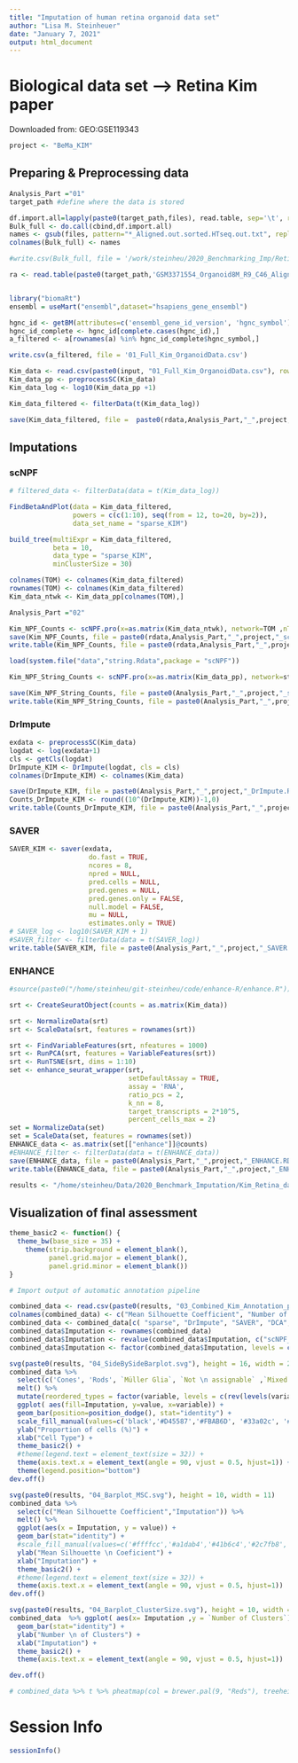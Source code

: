 ```yaml
---
title: "Imputation of human retina organoid data set"
author: "Lisa M. Steinheuer"
date: "January 7, 2021"
output: html_document
---
```

# Biological data set --> Retina Kim paper

Downloaded from: GEO:GSE119343

```r
project <- "BeMa_KIM"

```

## Preparing & Preprocessing data


```r
Analysis_Part ="01"
target_path #define where the data is stored

df.import.all=lapply(paste0(target_path,files), read.table, sep='\t', row.names=1)
Bulk_full <- do.call(cbind,df.import.all)
names <- gsub(files, pattern="*_Aligned.out.sorted.HTseq.out.txt", replacement = "")
colnames(Bulk_full) <- names

#write.csv(Bulk_full, file = '/work/steinheu/2020_Benchmarking_Imp/Retina_Markers/input/01_Full_Kim_OrganoidData.csv')

ra <- read.table(paste0(target_path,'GSM3371554_Organoid8M_R9_C46_Aligned.out.sorted.HTseq.out.txt'), sep='\t', row.names=1)


library("biomaRt")
ensembl = useMart("ensembl",dataset="hsapiens_gene_ensembl")

hgnc_id <- getBM(attributes=c('ensembl_gene_id_version', 'hgnc_symbol'),filters = 'hgnc_symbol', values =  rownames(a), mart = ensembl)
hgnc_id_complete <- hgnc_id[complete.cases(hgnc_id),] 
a_filtered <- a[rownames(a) %in% hgnc_id_complete$hgnc_symbol,]

write.csv(a_filtered, file = '01_Full_Kim_OrganoidData.csv')
```

```r
Kim_data <- read.csv(paste0(input, "01_Full_Kim_OrganoidData.csv"), row.names = 1)
Kim_data_pp <- preprocessSC(Kim_data)
Kim_data_log <- log10(Kim_data_pp +1)

Kim_data_filtered <- filterData(t(Kim_data_log))

save(Kim_data_filtered, file =  paste0(rdata,Analysis_Part,"_",project,"_Preprocessed.RData"))
```

## Imputations
### scNPF


```r
# filtered_data <- filterData(data = t(Kim_data_log))

FindBetaAndPlot(data = Kim_data_filtered, 
                powers = c(c(1:10), seq(from = 12, to=20, by=2)), 
                data_set_name = "sparse_KIM")

build_tree(multiExpr = Kim_data_filtered, 
           beta = 10,
           data_type = "sparse_KIM", 
           minClusterSize = 30)

```

```r
colnames(TOM) <- colnames(Kim_data_filtered)
rownames(TOM) <- colnames(Kim_data_filtered)
Kim_data_ntwk <- Kim_data_pp[colnames(TOM),]

Analysis_Part ="02"

Kim_NPF_Counts <- scNPF.pro(x=as.matrix(Kim_data_ntwk), network=TOM ,nThreads=8)
save(Kim_NPF_Counts, file = paste0(rdata,Analysis_Part,"_",project,"_scNPF.RData"))
write.table(Kim_NPF_Counts, file = paste0(rdata,Analysis_Part,"_",project,"_scNPF.csv"), sep = ";")

load(system.file("data","string.Rdata",package = "scNPF"))

Kim_NPF_String_Counts <- scNPF.pro(x=as.matrix(Kim_data_pp), network=string ,nThreads=8)

save(Kim_NPF_String_Counts, file = paste0(Analysis_Part,"_",project,"_scNPF_String.RData"))
write.table(Kim_NPF_String_Counts, file = paste0(Analysis_Part,"_",project,"_scNPF_String.csv"), sep = ";")
```

### DrImpute

```r
exdata <- preprocessSC(Kim_data)
logdat <- log(exdata+1)
cls <- getCls(logdat)
DrImpute_KIM <- DrImpute(logdat, cls = cls)
colnames(DrImpute_KIM) <- colnames(Kim_data)

save(DrImpute_KIM, file = paste0(Analysis_Part,"_",project,"_DrImpute.RData"))
Counts_DrImpute_KIM <- round((10^(DrImpute_KIM))-1,0)
write.table(Counts_DrImpute_KIM, file = paste0(Analysis_Part,"_",project,"_DrImpute.csv"), sep = ";")
```


### SAVER

```r
SAVER_KIM <- saver(exdata, 
                    do.fast = TRUE, 
                    ncores = 8, 
                    npred = NULL, 
                    pred.cells = NULL, 
                    pred.genes = NULL,
                    pred.genes.only = FALSE, 
                    null.model = FALSE, 
                    mu = NULL, 
                    estimates.only = TRUE)
# SAVER_log <- log10(SAVER_KIM + 1)
#SAVER_filter <- filterData(data = t(SAVER_log))
write.table(SAVER_KIM, file = paste0(Analysis_Part,"_",project,"_SAVER.csv"), sep = ";")

```


### ENHANCE

```r
#source(paste0("/home/steinheu/git-steinheu/code/enhance-R/enhance.R"))

srt <- CreateSeuratObject(counts = as.matrix(Kim_data))

srt <- NormalizeData(srt)
srt <- ScaleData(srt, features = rownames(srt))

srt <- FindVariableFeatures(srt, nfeatures = 1000)
srt <- RunPCA(srt, features = VariableFeatures(srt))
srt <- RunTSNE(srt, dims = 1:10)
set <- enhance_seurat_wrapper(srt,
                              setDefaultAssay = TRUE,
                              assay = 'RNA',
                              ratio_pcs = 2,
                              k_nn = 8,
                              target_transcripts = 2*10^5,
                              percent_cells_max = 2)
set = NormalizeData(set)
set = ScaleData(set, features = rownames(set))
ENHANCE_data <- as.matrix(set[["enhance"]]@counts)
#ENHANCE_filter <- filterData(data = t(ENHANCE_data))
save(ENHANCE_data, file = paste0(Analysis_Part,"_",project,"_ENHANCE.RData"))
write.table(ENHANCE_data, file = paste0(Analysis_Part,"_",project,"_ENHANCE.csv"), sep = ";")

```


```r
results <- "/home/steinheu/Data/2020_Benchmark_Imputation/Kim_Retina_data/results/"

```

## Visualization of final assessment

```r

theme_basic2 <- function() {
  theme_bw(base_size = 35) +
    theme(strip.background = element_blank(), 
          panel.grid.major = element_blank(), 
          panel.grid.minor = element_blank())
}

# Import output of automatic annotation pipeline

combined_data <- read.csv(paste0(results, "03_Combined_Kim_Annotation_plus_paper.csv"), row.names = 1, header = TRUE)
colnames(combined_data) <- c("Mean Silhouette Coefficient", "Number of Clusters", "Cones", "Rods", "Müller Glia", "Not \n assignable", "Mixed \n annotation", "Pure Clusters(%)")
combined_data <- combined_data[c( "sparse", "DrImpute", "SAVER", "DCA", "scNPF", "scNPF_String", "ENHANCE"),]
combined_data$Imputation <- rownames(combined_data)
combined_data$Imputation <- revalue(combined_data$Imputation, c("scNPF_String"="scNPF String"))
combined_data$Imputation <- factor(combined_data$Imputation, levels = c("sparse", "DrImpute", "SAVER", "DCA", "scNPF", "scNPF String","ENHANCE"))

svg(paste0(results, "04_SideBySideBarplot.svg"), height = 16, width = 22)
combined_data %>% 
  select(c('Cones', 'Rods', `Müller Glia`, `Not \n assignable` ,`Mixed \n annotation`, 'Imputation')) %>% 
  melt() %>% 
  mutate(reordered_types = factor(variable, levels = c(rev(levels(variable))))) %>%
  ggplot( aes(fill=Imputation, y=value, x=variable)) + 
  geom_bar(position=position_dodge(), stat="identity") +
  scale_fill_manual(values=c('black','#D45587','#FBAB6D', '#33a02c', '#1f78b4','#a6cee3', '#7570b3')) +
  ylab("Proportion of cells (%)") + 
  xlab("Cell Type") +
  theme_basic2() +
  #theme(legend.text = element_text(size = 32)) +
  theme(axis.text.x = element_text(angle = 90, vjust = 0.5, hjust=1)) +
  theme(legend.position="bottom") 
dev.off()

svg(paste0(results, "04_Barplot_MSC.svg"), height = 10, width = 11)
combined_data %>% 
  select(c("Mean Silhouette Coefficient","Imputation")) %>% 
  melt() %>% 
  ggplot(aes(x = Imputation, y = value)) + 
  geom_bar(stat="identity") +
  #scale_fill_manual(values=c('#ffffcc','#a1dab4','#41b6c4','#2c7fb8','#253494')) +
  ylab("Mean Silhouette \n Coeficient") + 
  xlab("Imputation") +
  theme_basic2() +
  #theme(legend.text = element_text(size = 32)) +
  theme(axis.text.x = element_text(angle = 90, vjust = 0.5, hjust=1))
dev.off()

svg(paste0(results, "04_Barplot_ClusterSize.svg"), height = 10, width = 10)
combined_data  %>% ggplot( aes(x= Imputation ,y = `Number of Clusters`)) +
  geom_bar(stat="identity") + 
  ylab("Number \n of Clusters") + 
  xlab("Imputation") +
  theme_basic2() +
  theme(axis.text.x = element_text(angle = 90, vjust = 0.5, hjust=1))

dev.off()

# combined_data %>% t %>% pheatmap(col = brewer.pal(9, "Reds"), treeheight_row = 0, treeheight_col = 0, cutree_rows  = 3)

```

# Session Info

```r
sessionInfo()
```
